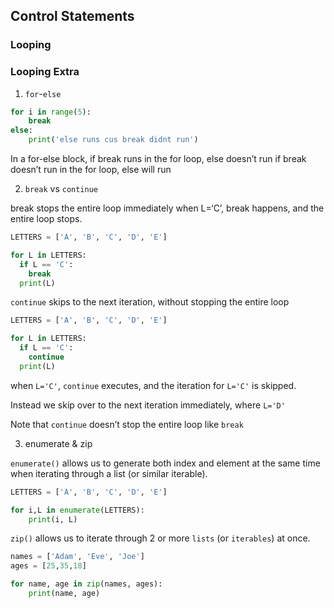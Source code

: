 ## Control Statements


### Looping


### Looping Extra

1) `for`-`else`

```python
for i in range(5):
    break
else:
    print('else runs cus break didnt run')
```


In a for-else block,
if break runs in the for loop, else doesn’t run
if break doesn’t run in the for loop, else will run

2) `break` vs `continue`

break stops the entire loop immediately
when L='C', break happens, and the entire loop stops.

```python
LETTERS = ['A', 'B', 'C', 'D', 'E']

for L in LETTERS:
  if L == 'C':
    break
  print(L)
```

`continue` skips to the next iteration, without stopping the entire loop

```python
LETTERS = ['A', 'B', 'C', 'D', 'E']

for L in LETTERS:
  if L == 'C':
    continue
  print(L)
```

when `L='C'`, `continue` executes, and the iteration for `L='C'` is skipped. 

Instead we skip over to the next iteration immediately, where `L='D'`

Note that `continue` doesn’t stop the entire loop like `break`

3) enumerate & zip

`enumerate()` allows us to generate both index and element at the same time when iterating through a list (or similar iterable).

```python
LETTERS = ['A', 'B', 'C', 'D', 'E']

for i,L in enumerate(LETTERS):
    print(i, L)
```

`zip()` allows us to iterate through 2 or more `lists` (or `iterables`) at once.

```python
names = ['Adam', 'Eve', 'Joe']
ages = [25,35,18]

for name, age in zip(names, ages):
    print(name, age)
```




